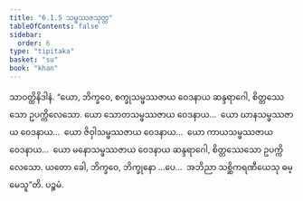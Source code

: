 ```yaml
---
title: "6.1.5 သမ္ဖဿဇသုတ္တ"
tableOfContents: false
sidebar:
  order: 6
type: "tipitaka"
basket: "su"
book: "khan"
---
```



<DynamicBreadcrumb />

<Division number="326" book="khan">

<Paragraph number="1101" book="khan">
သာဝတ္ထိနိဒါနံ. “ယော, ဘိက္ခဝေ, စက္ခုသမ္ဖဿဇာယ ဝေဒနာယ ဆန္ဒရာဂေါ, စိတ္တဿေသော ဥပက္ကိလေသော. ယော သောတသမ္ဖဿဇာယ ဝေဒနာယ…  ယော ဃာနသမ္ဖဿဇာယ ဝေဒနာယ…  ယော ဇိဝှါသမ္ဖဿဇာယ ဝေဒနာယ…  ယော ကာယသမ္ဖဿဇာယ ဝေဒနာယ…  ယော မနောသမ္ဖဿဇာယ ဝေဒနာယ ဆန္ဒရာဂေါ, စိတ္တဿေသော ဥပက္ကိလေသော. ယတော ခေါ, ဘိက္ခဝေ, ဘိက္ခုနော …ပေ…  အဘိညာ သစ္ဆိကရဏီယေသု ဓမ္မေသူ”တိ.

</Paragraph>
</Division>

<Paragraph number="1102" type="center" book="khan">
ပဉ္စမံ.
</Paragraph>